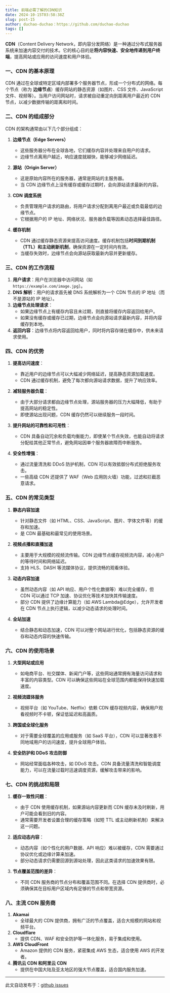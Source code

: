 ```yaml
---
title: 前端必需了解的CDN知识
date: 2024-10-15T03:58:38Z
slug: post-15
author: duchao-duchao：https://github.com/duchao-duchao
tags: []
---
```


**CDN**（Content Delivery Network，即内容分发网络）是一种通过分布式服务器系统来加速内容交付的技术。它的核心目的是**将内容快速、安全地传递到用户终端**，提高网站或应用的访问速度和用户体验。

### 一、CDN 的基本原理

CDN 通过在全球或特定区域内部署多个服务器节点，形成一个分布式的网络。每个节点（称为 **边缘节点**）缓存网站的静态资源（如图片、CSS 文件、JavaScript 文件、视频等）。当用户访问网站时，请求被自动重定向到距离用户最近的 CDN 节点，以减少数据传输的距离和时间。

### 二、CDN 的组成部分

CDN 的架构通常由以下几个部分组成：

1. **边缘节点（Edge Servers）**
   - 这些服务器分布在全球各地，它们缓存内容并处理来自用户的请求。
   - 边缘节点离用户越近，响应速度就越快，能够减少网络延迟。
  
2. **源站（Origin Server）**
   - 这是原始内容所在的服务器，通常是网站的主服务器。
   - 当 CDN 边缘节点上没有缓存或缓存过期时，会向源站请求最新的内容。

3. **CDN 调度系统**
   - 负责管理用户请求的路由，将用户请求分配到离用户最近或负载最低的边缘节点。
   - 它根据用户的 IP 地址、网络状况、服务器负载等因素动态选择最佳路径。

4. **缓存机制**
   - CDN 通过缓存静态资源来提高访问速度。缓存机制包括**时间到期机制（TTL）**和**主动刷新机制**，确保资源在一定时间内有效。
   - 当缓存失效时，边缘节点会向源站获取最新内容并更新缓存。

### 三、CDN 的工作流程

1. **用户请求**：用户在浏览器中访问网站（如 `https://example.com/image.jpg`）。
2. **DNS 解析**：用户的请求首先被 DNS 系统解析为一个 CDN 节点的 IP 地址（而不是源站的 IP 地址）。
3. **边缘节点处理请求**：
   - 如果边缘节点上有缓存内容且未过期，则直接将缓存内容返回给用户。
   - 如果没有缓存或缓存已过期，边缘节点会向源站请求最新内容，并将内容缓存到本地。
4. **返回内容**：边缘节点将内容返回给用户，同时将内容存储在缓存中，供未来请求使用。

### 四、CDN 的优势

1. **提高访问速度**：
   - 靠近用户的边缘节点可以大幅减少网络延迟，提高静态资源加载速度。
   - CDN 通过缓存机制，避免了每次都向源站请求数据，提升了响应效率。

2. **减轻服务器负载**：
   - 由于大部分请求都由边缘节点处理，源站服务器的压力大幅降低，有助于提高网站的稳定性。
   - 即使源站出现问题，CDN 缓存仍然可以继续服务一段时间。

3. **提升网站的可靠性和可用性**：
   - CDN 具备自动冗余和负载均衡能力，即使某个节点失效，也能自动将请求分配给其他正常节点，避免网站因单个服务器故障而中断服务。

4. **安全性增强**：
   - 通过流量清洗和 DDoS 防护机制，CDN 可以有效抵御分布式拒绝服务攻击。
   - 一些高级 CDN 还提供了 WAF（Web 应用防火墙）功能，过滤和拦截恶意请求。

### 五、CDN 的常见类型

1. **静态内容加速**
   - 针对静态文件（如 HTML、CSS、JavaScript、图片、字体文件等）的缓存和加速。
   - 是 CDN 最基础和最常见的使用场景。

2. **视频点播和直播加速**
   - 主要用于大规模的视频流传输。CDN 边缘节点缓存视频流内容，减小用户的等待时间和网络延迟。
   - 支持 HLS、DASH 等流媒体协议，提供流畅的观看体验。

3. **动态内容加速**
   - 虽然动态内容（如 API 响应、用户个性化数据等）难以完全缓存，但 CDN 可以通过 TCP 加速、协议优化等技术加快其传输速度。
   - 部分 CDN 提供了边缘计算能力（如 AWS Lambda@Edge），允许开发者在 CDN 节点上执行逻辑，以减少动态请求的处理时间。

4. **全站加速**
   - 结合静态和动态加速，CDN 可以对整个网站进行优化，包括静态资源的缓存和动态内容的快速传输。

### 六、CDN 的使用场景

1. **大型网站或应用**
   - 如电商平台、社交媒体、新闻门户等，这些网站通常拥有海量访问请求和丰富的内容类型。CDN 可以确保这些网站在全球范围内都能保持快速加载速度。

2. **视频流媒体服务**
   - 视频平台（如 YouTube、Netflix）依赖 CDN 缓存视频内容，确保用户观看视频时不卡顿，保证低延迟和高画质。

3. **跨国或全球化服务**
   - 对于需要全球覆盖的应用或服务（如 SaaS 平台），CDN 可以显著改善不同地域用户的访问速度，提升全球用户体验。

4. **安全防护和 DDoS 攻击防御**
   - 网站经常面临各种攻击，如 DDoS 攻击。CDN 具备流量清洗和智能调度能力，可以在流量过载时迅速调度资源，缓解攻击带来的影响。

### 七、CDN 的挑战和局限

1. **缓存一致性问题**：
   - 由于 CDN 使用缓存机制，如果源站内容更新而 CDN 缓存未及时刷新，用户可能会看到旧的内容。
   - 通常需要开发者设置合理的缓存策略（如短 TTL 或主动刷新机制）来解决这一问题。

2. **适应动态内容**：
   - 动态内容（如个性化的用户数据、API 响应）难以被缓存，CDN 需要通过协议优化或边缘计算来加速。
   - 部分动态请求仍需要回源到源站处理，因此这类请求的加速效果有限。

3. **节点覆盖范围的差异**：
   - 不同 CDN 服务商的节点分布和覆盖范围不同。在选择 CDN 提供商时，必须确保其在目标用户区域内有足够的节点和带宽资源。

### 八、主流 CDN 服务商

1. **Akamai**
   - 全球最大的 CDN 提供商，拥有广泛的节点覆盖，适合大规模的网站和视频平台。
2. **Cloudflare**
   - 提供 CDN、WAF 和安全防护等一体化服务，易于集成和使用。
3. **AWS CloudFront**
   - Amazon 提供的 CDN 服务，紧密集成 AWS 生态，适合使用 AWS 的开发者。
4. **腾讯云 CDN 和阿里云 CDN**
   - 提供在中国大陆及亚太地区的强大节点覆盖，适合国内服务加速。


---
此文自动发布于：<a href="https://github.com/duchao-duchao/dc-blog/issues/15" target="_blank">github issues</a>
